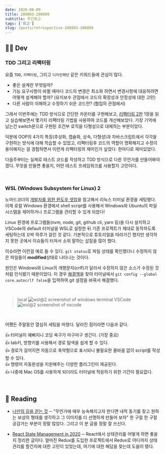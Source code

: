 ```yaml
---
date: 2020-08-09
title: 200803-200809
subtitle: 주간회고
tags: ['회고']
slug: /posts/retrospective-200803-200809
---
```


## 👩‍💻 Dev

### TDD 그리고 리팩터링

요즘 `TDD`, `리팩터링`, 그리고 `디자인패턴` 같은 키워드들에 관심이 많다.

- 좋은 설계란 무엇일까?
- 기능 요구사항이 바뀔 때마다 코드의 변경은 최소화 하면서 변경사항에 대응하려면 어떻게 설계해야 할까? (유지보수 관점에서 코드의 확장성과 안정성에 대한 고민)
- 다른 사람이 이해하고 수정하기 쉬운 코드란? (협업의 관점에서)

그래서 이번주에는 TDD 방식으로 간단한 카운터를 구현해보고, [리팩터링 2판](http://www.yes24.com/Product/Goods/89649360) 1장을 읽고 실습해보면서 몇가지 리팩터링 기법을 사용하여 코드를 개선해보았다. 가장 기억에 남는건 switch문으로 구현된 조건부 로직을 다형성으로 대체하는 부분이었다.

덕분에 OOP의 4가지 특징(추상화, 캡슐화, 상속, 다형성)과 자바스크립트에서 각각을 구현하는 방식에 대해 학습할 수 있었고, 리팩터링후 코드의 역할이 명확해지고 수정이 용이해지는 걸 경험하면서 이런게 리팩터링의 재미인가 싶었다. 한마디로 재미있었다.

다음주부터는 실제로 테스트 코드를 작성하고 TDD 방식으로 다른 무언가를 만들어봐야겠다.
무엇을 만들면 좋을지, 어떤 테스트 프레임워크를 사용할지 고민이다.

<br />

### WSL (Windows Subsystem for Linux) 2

노마드코더의 [개발자를 위한 윈도우 셋업](https://nomadcoders.co/windows-setup-for-developers/lobby)을 참고해서 리눅스 터미널 환경을 세팅했다. 이제 로컬 Windows 환경에서 shell script를 사용해서 Windows와 Ubuntu의 파일 시스템을 제어하거나 프로그램을 관리할 수 있게 되었다!

Linux 환경에 프로그램들(nvm, node, git, github cli, yarn 등)을 다시 설치하고 VSCode의 default 터미널을 WSL로 설정한 뒤 기존 프로젝트가 제대로 동작하도록 세팅하는데 꼬박 하루가 걸린 것 같다. 기본적으로 튜토리얼을 따라가긴 했지만 생각하지 못한 곳에서 이슈들이 터져서 소위 말하는 삽질을 많이 했다.

이슈라면 이런걸 예로 들 수 있다. `git status`로 파일 상태를 확인했더니 수정하지 않은 파일들이 **modified**상태로 나타나는 것이다.

원인은 Windows와 Linux의 개행문자(crlf)가 달라서 수정하지 않은 소스가 수정된 것 처럼 인식됐기 때문이었다. 이 경우 [해결책](https://code.visualstudio.com/docs/remote/troubleshooting#_resolving-git-line-ending-issues-in-containers-resulting-in-many-modified-files)을 찾아 터미널에서 `git config --global core.autocrlf false`을 입력하여 git 설정을 바꿔서 해결했다.

<br />

> local
> ![wsl@2 screenshot of windows terminal](https://i.postimg.cc/Y2N5VcYV/image.png)
> VSCode
> ![wsl@2 screenshot of vscode](https://i.postimg.cc/SsZgyJcN/image.png)

<br />

어쨌든 주말동안 열심히 세팅을 마쳤다. 달라진 점이라면 다음과 같다.

👍 터미널이 예뻐지니 코딩 욕구가 마구마구 생긴다. (가장 중요)\
👍 tab키, 방향키를 사용해서 경로 탐색을 쉽게 할 수 있다.\
👍 경로가 길어지면 자동으로 축약형으로 표시되니 불필요한 줄바꿈 없이 script를 작성할 수 있다.\
👍 명령어 자동완성을 지원해주는 다양한 플러그인이 제공된다.\
👍 나중에 Mac OS를 사용하게 되더라도 터미널에 적응하기 위한 기간이 필요없다.

<br />

## 📖 Reading

- [나만의 길을 걷는 것](https://brightparagon.wordpress.com/2018/03/11/own-path/) ─ "무언가에 매우 능숙해지고자 한다면 내적 동기를 찾고 원하는 보상의 형태를 생각하고 그 이미지를 더 선명하게 만들어 보자" 한 구절 한 구절 공감가는 부분이 정말 많았다. 그리고 이 분 글을 정말 잘 쓰신다.

- [React State Management in 2020](https://medium.com/better-programming/react-state-management-in-2020-719d10c816bf) ─ React에서 상태관리를 어떻게 하면 좋을지 정리한 글이다. 얼마전 Redux를 도입한 프로젝트에서 Redux로 어디까지 상태관리를 할건지에 대한 고민이 있었는데, 여기에 대한 해답을 찾는데 도움이 됐다.
